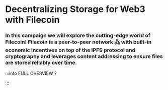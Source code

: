# Decentralizing Storage for Web3 with Filecoin

### In this campaign we will explore the cutting-edge world of Filecoin! Filecoin is a peer-to-peer network 🖧 with built-in economic incentives on top of the IPFS protocol and cryptography and leverages content addressing to ensure files are stored reliably over time.


<DocCardList />

:::info FULL OVERVIEW ?

<QuestButton
  text="Go To Campaign Page"
  link=""/>

:::
